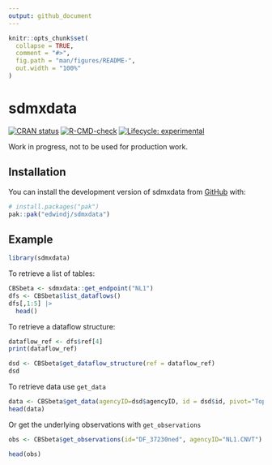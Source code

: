 ```yaml
---
output: github_document
---
```


<!-- README.md is generated from README.Rmd. Please edit that file -->

```r
knitr::opts_chunk$set(
  collapse = TRUE,
  comment = "#>",
  fig.path = "man/figures/README-",
  out.width = "100%"
)
```

# sdmxdata

<!-- badges: start -->
[![CRAN status](https://www.r-pkg.org/badges/version/sdmxdata)](https://CRAN.R-project.org/package=sdmxdata)
[![R-CMD-check](https://github.com/edwindj/sdmxdata/actions/workflows/R-CMD-check.yaml/badge.svg)](https://github.com/edwindj/sdmxdata/actions/workflows/R-CMD-check.yaml)
[![Lifecycle: experimental](https://img.shields.io/badge/lifecycle-experimental-orange.svg)](https://lifecycle.r-lib.org/articles/stages.html#experimental)
<!-- badges: end -->

Work in progress, not to be used for production work.

## Installation

You can install the development version of sdmxdata from [GitHub](https://github.com/) with:

``` r
# install.packages("pak")
pak::pak("edwindj/sdmxdata")
```

## Example


```r
library(sdmxdata)
```

To retrieve a list of tables:


```r
CBSbeta <- sdmxdata::get_endpoint("NL1")
dfs <- CBSbeta$list_dataflows()
dfs[,1:5] |> 
  head()
```

To retrieve a dataflow structure:

```r
dataflow_ref <- dfs$ref[4]
print(dataflow_ref)

dsd <- CBSbeta$get_dataflow_structure(ref = dataflow_ref)
dsd
```

To retrieve data use `get_data`

```r
data <- CBSbeta$get_data(agencyID=dsd$agencyID, id = dsd$id, pivot="Topics")
head(data)
```

Or get the underlying observations with `get_observations`

```r
obs <- CBSbeta$get_observations(id="DF_37230ned", agencyID="NL1.CNVT")
```

```r
head(obs)
```



